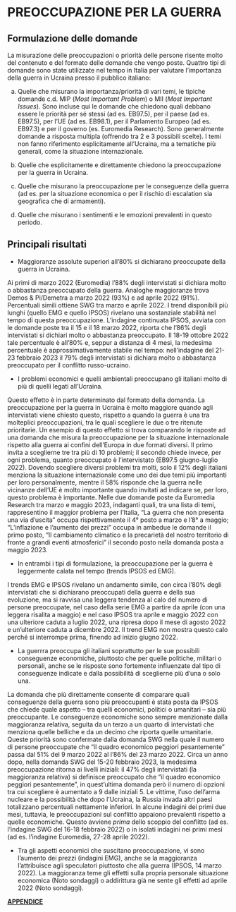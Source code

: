 # PREOCCUPAZIONE PER LA GUERRA

## Formulazione delle domande 

La misurazione delle preoccupazioni o priorità delle persone risente molto del contenuto e del formato delle domande che vengo poste. Quattro tipi di domande sono state utilizzate nel tempo in Italia per valutare l’importanza della guerra in Ucraina presso il pubblico italiano:

a) Quelle che misurano la importanza/priorità di vari temi, le tipiche domande c.d. MIP (*Most Important Problem*) o MII (*Most Important Issues*). Sono incluse qui le domande che chiedono quali debbano essere le priorità per sé stessi (ad es. EB97.5), per il paese (ad es. EB97.5), per l’UE (ad es. EB98.1), per il Parlamento Europeo (ad es. EB97.3) e per il governo (es. Euromedia Research). Sono generalmente domande a risposta  multipla (offrendo tra 2 e 3 possibili scelte). I temi non fanno riferimento esplicitamente all’Ucraina, ma a tematiche più generali, come la situazione internazionale. 

b) Quelle che esplicitamente e direttamente chiedono la preoccupazione per la guerra in Ucraina.

c) Quelle che misurano la preoccupazione per le conseguenze della guerra (ad es. per la situazione economica o per il rischio di escalation sia geografica che di armamenti).

d) Quelle che misurano i sentimenti e le emozioni prevalenti in questo periodo. 

## Principali risultati 

* Maggioranze assolute superiori all'80% si dichiarano preoccupate della guerra in Ucraina. 

Ai primi di marzo 2022 (Euromedia) l’88% degli intervistati si dichiara molto o abbastanza preoccupato della guerra. Analoghe maggioranze trova Demos & Pi/Demetra a marzo 2022 (93%) e ad aprile 2022 (91%). Percentuali simili ottiene SWG tra marzo e aprile 2022. I trend disponibili più lunghi (quello EMG e quello IPSOS) rivelano una sostanziale stabilità nel tempo di questa preoccupazione. L’indagine continuata IPSOS, avviata con le domande poste tra il 15 e il 18 marzo 2022, riporta che l’86% degli intervistati si dichiari molto o abbastanza preoccupato. Il 18-19 ottobre 2022 tale percentuale è all’80% e, seppur a distanza di 4 mesi, la medesima percentuale è approssimativamente stabile nel tempo: nell'indagine del 21-23 febbraio 2023 il 79% degli intervistati si dichiara molto o abbastanza preoccupato per il conflitto russo-ucraino.

* I problemi economici e quelli ambientali preoccupano gli italiani molto di più di quelli legati all’Ucraina.

Questo effetto è in parte determinato dal formato della domanda. La preoccupazione per la guerra in Ucraina è molto maggiore quando agli intervistati viene chiesto questo, rispetto a quando la guerra è una tra molteplici preoccupazioni, tra le quali scegliere le due o tre ritenute prioritarie. Un esempio di questo effetto si trova comparando le risposte ad una domanda che misura la preoccupazione per la situazione internazionale rispetto alla guerra ai confini dell’Europa in due formati diversi. Il primo invita a sceglierne tre tra più di 10 problemi; il secondo chiede invece, per ogni problema, quanto preoccupato è l’intervistato (EB97.5  giugno-luglio 2022). Dovendo scegliere diversi problemi tra molti, solo il 12% degli italiani menziona la situazione internazionale come uno dei due temi più importanti per loro personalmente, mentre il 58% risponde che la guerra nelle vicinanze dell’UE è molto importante quando invitati ad indicare se, per loro, questo problema è importante. 
Nelle due domande poste da Euromedia Research tra marzo e maggio 2023, indaganti quali, tra una lista di temi, rappresentino il maggior problema per l'Italia, "La guerra che non presenta una via d’uscita" occupa rispettivamente il 4° posto a marzo e l'8° a maggio; "L'inflazione e l'aumento dei prezzi" occupa in ambedue le domande il primo posto, "Il cambiamento climatico e la precarietà del nostro territorio di fronte a grandi eventi atmosferici" il secondo posto nella domanda posta a maggio 2023.

* In entrambi i tipi di formulazione, la preoccupazione per la guerra è leggermente calata nel tempo (trends IPSOS ed EMG).

I trends EMG e IPSOS rivelano un andamento simile, con circa l’80% degli intervistati che si dichiarano preoccupati della guerra e della sua evoluzione, ma si ravvisa una leggera tendenza al calo del numero di persone preoccupate, nel caso della serie EMG a partire da aprile (con una leggera risalita a maggio) e nel caso IPSOS tra aprile e maggio 2022 con una ulteriore caduta a luglio 2022, una ripresa dopo il mese di agosto 2022 e un'ulteriore caduta a dicembre 2022. Il trend EMG non mostra questo calo perché si interrompe prima, finendo ad inizio giugno 2022.

* La guerrra preoccupa gli italiani soprattutto per le  sue possibili conseguenze economiche, piuttosto che per quelle politiche, militari o personali, anche se le risposte sono fortemente influenzate dal tipo di conseguenze indicate e dalla possibilità di sceglierne più d’una o solo una.

La domanda che più direttamente consente di comparare quali conseguenze della guerra sono più preoccupanti è stata posta da IPSOS che chiede quale aspetto – tra quelli economici, politici o umanitari – sia più preoccupante. Le conseguenze economiche sono sempre menzionate dalla maggioranza relativa, seguita da un terzo a un quarto di intervistati che menziona quelle belliche e da un decimo che riporta quelle umanitarie. Queste priorità sono confermate dalla domanda SWG nella quale il numero di persone preoccupate che “il quadro economico peggiori pesantemente" passa dal 51% del 9 marzo 2022 al l’86% del 23 marzo 2022. Circa un anno dopo, nella domanda SWG del 15-20 febbraio 2023, la medesima preoccupazione ritorna ai livelli iniziali: il 47% degli intervistati (la maggioranza relativa) si definisce preoccupato che "il quadro economico peggiori pesantemente", in quest'ultima domanda però il numero di opzioni tra cui scegliere è aumentato a 9 dalle iniziali 5. Le vittime, l’uso dell’arma nucleare e la possibilità che dopo l’Ucraina, la Russia invada altri paesi totalizzano percentuali nettamente inferiori. In alcune indagini dei primi due mesi, tuttavia, le preoccupazioni sul conflitto appaiono prevalenti rispetto a quelle economiche. Questo avviene *prima* dello scoppio del conflitto (ad es. l’indagine SWG del 16-18 febbraio 2022) o in isolati indagini nei primi mesi (ad es. l’indagine Euromedia, 27-28 aprile 2022).

* Tra gli aspetti economici che suscitano preoccupazione, vi sono l’aumento dei prezzi (indagini EMG), anche se la maggioranza l’attribuisce agli speculatori piuttosto che alla guerra (IPSOS, 14 marzo 2022). La maggioranza teme gli effetti sulla propria personale situazione economica (Noto sondaggi) o addirittura già ne sente gli effetti ad aprile 2022 (Noto sondaggi). 

[**APPENDICE**](https://github.com/LucianaFazio/Ucrania/blob/main/PDF_Appendice/II%20Preoccupazioni%20Ucraina%20v.6.pdf)

